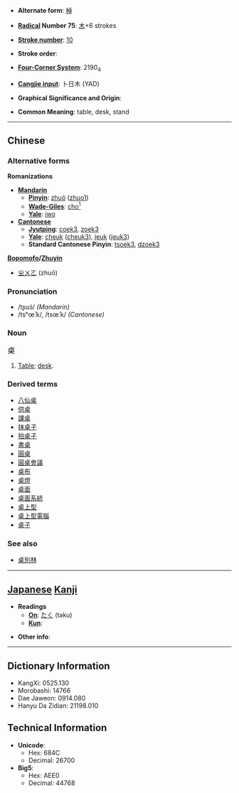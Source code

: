 * '''Alternate form''': [[棹]]

* '''[[Wiktionary:Chinese radical index| Radical]] Number 75''': [[Wiktionary:Chinese radical index 木|木]]+6 strokes

* '''[[Wiktionary:Chinese total strokes index|Stroke number]]''': [[Wiktionary:Chinese total strokes index 10|10]]

* '''Stroke order''': 

* '''[[Wiktionary:Chinese four corner index|Four-Corner System]]''': 2190<sub>4</sub>

* '''[[Wiktionary:Chinese Cangjie index|Cangjie input]]''': 卜日木 (YAD)

* '''Graphical Significance and Origin''': 

* '''Common Meaning''': table, desk, stand

----

== Chinese ==
=== Alternative forms ===
'''Romanizations'''
* '''[[Mandarin]]'''
** '''[[Pinyin]]''': [[zhuō]] ([[zhuo1]])
** '''[[Wade-Giles]]''': [[cho¹|cho<sup>1</sup>]]
** '''[[Yale]]''': [[jwo]]
* '''[[Cantonese]]'''
** '''[[Jyutping]]''': [[coek3]], [[zoek3]]
** '''[[Yale]]''': [[cheuk]] ([[cheuk3]]), [[jeuk]] ([[jeuk3]])
** '''Standard Cantonese Pinyin''': [[tsoek3]], [[dzoek3]]

'''[[Bopomofo]]/[[Zhuyin]]'''
* [[ㄓㄨㄛ]] (zhuō)

=== Pronunciation ===
* /tʂuɔ́/ ''(Mandarin)''
* /tsʰœ̄ːk/, /tsœ̄ːk/ ''(Cantonese)''

===Noun===
<big>桌</big>
# [[table|Table]]; [[desk]].

===Derived terms===
* [[八仙桌]]
* [[供桌]]
* [[課桌]]
* [[抹桌子]]
* [[拍桌子]]
* [[書桌]]
* [[圓桌]]
* [[圓桌會議]]
* [[桌布]]
* [[桌燈]]
* [[桌面]]
* [[桌面系統]]
* [[桌上型]]
* [[桌上型電腦]]
* [[桌子]]

=== See also ===
* [[桌別林]]
 

----

== [[Japanese]] [[Kanji]] ==

* '''Readings'''
** '''[[On]]''': [[たく]] (taku)
** '''[[Kun]]''': 

* '''Other info''':  

----

== Dictionary Information ==

* KangXi: 0525.130
* Morobashi: 14766
* Dae Jaweon: 0914.080
* Hanyu Da Zidian: 21198.010

== Technical Information ==

* '''Unicode''':
** Hex: 684C
** Decimal: 26700
* '''Big5''':
** Hex: AEE0
** Decimal: 44768